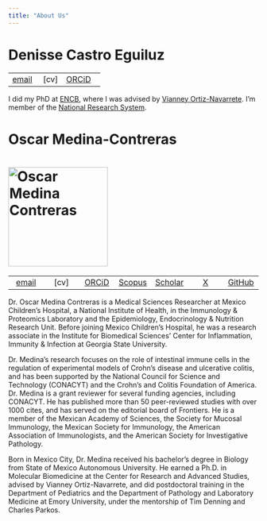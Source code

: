```yaml
---
title: "About Us"
---
```


# Denisse Castro Eguiluz

|                                      |        |                                                |
|------------------------|------------------|------------------------------|
| [email](mailto:adcastro@conahcyt.mx) | \[cv\] | [ORCiD](https://orcid.org/0000-0001-6873-122X) |

I did my PhD at [ENCB](https://www.encb.ipn.mx/posgrado/doctorado-inmunologia/), where I was advised by [Vianney Ortiz-Navarrete](href=%22https://biomol.cinvestav.mx/Personal-Académico/Dr-Vianney-Ortiz-Navarrete). I’m member of the [National Research System](https://conacyt.mx/sistema-nacional-de-investigadores/).

# Oscar Medina-Contreras

# ![Oscar Medina Contreras](res/omc.JPG){width="200"}

|                                      |        |                                                |                                                                         |                                                                         |                                   |                                        |
|:---------:|:---------:|:---------:|:---------:|:---------:|:---------:|:---------:|
| [email](mailto:omedina@himfg.edu.mx) | \[cv\] | [ORCiD](https://orcid.org/0000-0002-4432-7780) | [Scopus](https://www.scopus.com/authid/detail.uri?authorId=56013615300) | [Scholar](https://scholar.google.com/citations?user=8uVVtz4AAAAJ&hl=en) | [X](https://twitter.com/morphant) | [GitHub](https://github.com/omedinac/) |

Dr. Oscar Medina Contreras is a Medical Sciences Researcher at Mexico Children's Hospital, a National Institute of Health, in the Immunology & Proteomics Laboratory and the Epidemiology, Endocrinology & Nutrition Research Unit. Before joining Mexico Children's Hospital, he was a research associate in the Institute for Biomedical Sciences' Center for Inflammation, Immunity & Infection at Georgia State University.

Dr. Medina's research focuses on the role of intestinal immune cells in the regulation of experimental models of Crohn’s disease and ulcerative colitis, and has been supported by the National Council for Science and Technology (CONACYT) and the Crohn’s and Colitis Foundation of America. Dr. Medina is a grant reviewer for several funding agencies, including CONACYT. He has published more than 50 peer-reviewed studies with over 1000 cites, and has served on the editorial board of Frontiers. He is a member of the Mexican Academy of Sciences, the Society for Mucosal Immunology, the Mexican Society for Immunology, the American Association of Immunologists, and the American Society for Investigative Pathology.

Born in Mexico City, Dr. Medina received his bachelor’s degree in Biology from State of Mexico Autonomous University. He earned a Ph.D. in Molecular Biomedicine at the Center for Research and Advanced Studies, advised by Vianney Ortiz-Navarrete, and did postdoctoral training in the Department of Pediatrics and the Department of Pathology and Laboratory Medicine at Emory University, under the mentorship of Tim Denning and Charles Parkos.
